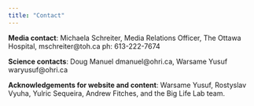 ```yaml
---
title: "Contact"
---
```


**Media contact**: Michaela Schreiter, Media Relations Officer, The Ottawa Hospital, mschreiter@toh.ca ph: 613-222-7674 

**Science contacts**: Doug Manuel dmanuel@ohri.ca, Warsame Yusuf waryusuf@ohri.ca 

**Acknowledgements for website and content**: Warsame Yusuf, Rostyslav Vyuha, Yulric Sequeira, Andrew Fitches, and the Big Life Lab team. 
